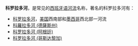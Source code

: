 '''科罗拉多河'''，是常见的[[西班牙语|西班牙语]][[河流|河流]]名称，著名的科罗拉多河有：

*[[科罗拉多河|科罗拉多河]]，[[美国|美国]]西南部和[[墨西哥|墨西哥]]西北部一河流
*[[科羅拉多河_(德薩斯州)|科羅拉多河 (德薩斯州)]]
*[[科罗拉多河_(阿根廷)|科罗拉多河 (阿根廷)]]
*[[科罗拉多河_(哥斯达黎加)|科罗拉多河 (哥斯达黎加)]]


{{disambig|Cat=五字地名消歧義}}